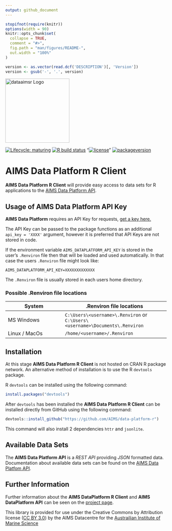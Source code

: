 ```yaml
---
output: github_document
---
```


<!-- README.md is generated from README.Rmd. Please edit that file -->

```r
stopifnot(require(knitr))
options(width = 90)
knitr::opts_chunk$set(
  collapse = TRUE,
  comment = "#>",
  fig.path = "man/figures/README-",
  out.width = "100%"
)
```

```r
version <- as.vector(read.dcf('DESCRIPTION')[, 'Version'])
version <- gsub('-', '.', version)
```

<img src="man/figures/logo.png" width = 200 alt="dataaimsr Logo"/>

<!-- badges: start -->
[![Lifecycle: maturing](https://img.shields.io/badge/lifecycle-maturing-blue.svg)](https://www.tidyverse.org/lifecycle/#maturing)
[![R build status](https://github.com/AIMS/data-platform-r/workflows/R-CMD-check/badge.svg)](https://github.com/AIMS/data-platform-r/actions)
"[![license](https://img.shields.io/badge/license-CC BY 3.0 AU-lightgrey.svg)](https://choosealicense.com/)"
[![packageversion](https://img.shields.io/badge/Package%20version-`r version`-orange.svg?style=flat-square)](commits/master)
<!-- badges: end -->

AIMS Data Platform R Client
==========================

__AIMS Data Platform R Client__ will provide easy access to data sets for R applications to the [AIMS Data Platform API](https://aims.github.io/data-platform).

Usage of AIMS Data Platform API Key
----------------------------------

__AIMS Data Platform__ requires an API Key for requests, [get a key here.](https://aims.github.io/data-platform/key-request)

The API Key can be passed to the package functions as an additional `api_key = 'XXXX'` argument, however it is preferred that API Keys are not stored in code.

If the environment variable `AIMS_DATAPLATFORM_API_KEY` is stored in the user's `.Renviron` file then that will be loaded and used automatically.  In that case the users `.Renviron` file might look like:

```
AIMS_DATAPLATFORM_API_KEY=XXXXXXXXXXXXX

```
The `.Renviron` file is usually stored in each users home directory.

### Possible .Renviron file locations

System        | .Renviron file locations
--------------|-------------------------
MS Windows    | `C:\Users\<username>\.Renviron`  or `C:\Users\<username>\Documents\.Renviron`
Linux / MacOs | `/home/<username>/.Renviron`

Installation
------------

At this stage __AIMS Data Platform R Client__ is not hosted on CRAN R package network.
An alternative method of installation is to use the R `devtools` package.

R `devtools` can be installed using the following command:

```r
install.packages("devtools")
```

After `devtools` has been installed the __AIMS Data Platform R Client__ can be installed directly
from GitHub using the following command:

```r
devtools::install_github("https://github.com/AIMS/data-platform-r")
```

This command will also install 2 dependencies `httr` and `jsonlite`.


Available Data Sets
-------------------

The __AIMS Data Platform API__ is a *REST API* providing *JSON* formatted data. Documentation about available data sets can be found on the [AIMS Data Platfom API](https://aims.github.io/data-platform).

Further Information
----------------

Further information about the __AIMS DataPlatform R Client__ and __AIMS DataPlatform API__ can be seen on the [project page](https://aims.github.io/data-platform-r).

This library is provided for use under the Creative Commons by Attribution license ([CC BY 3.0](https://creativecommons.org/licenses/by/3.0/au/legalcode)) by the AIMS Datacentre for the [Austrailian Institute of Marine Science](https://www.aims.gov.au)
